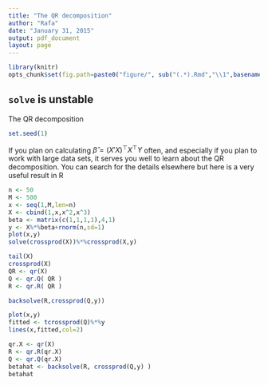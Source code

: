 ```yaml
---
title: "The QR decomposition"
author: "Rafa"
date: "January 31, 2015"
output: pdf_document
layout: page
---
```


```r
library(knitr)
opts_chunk$set(fig.path=paste0("figure/", sub("(.*).Rmd","\\1",basename(knitr:::knit_concord$get('infile'))), "-"))
```

## `solve` is unstable

The QR decomposition


```r
set.seed(1)
```

If you plan on calculating $\hat{\beta}=(X'X)^\top X^\top Y$ often, and especially if you plan to work with large data sets, it serves you well to learn about the QR decomposition. You can search for the details elsewhere but here is a very useful result in R


```r
n <- 50
M <- 500
x <- seq(1,M,len=n)
X <- cbind(1,x,x^2,x^3)
beta <- matrix(c(1,1,1,1),4,1)
y <- X%*%beta+rnorm(n,sd=1)
plot(x,y)
solve(crossprod(X))%*%crossprod(X,y)

tail(X)
crossprod(X)
QR <- qr(X)
Q <- qr.Q( QR )
R <- qr.R( QR )

backsolve(R,crossprod(Q,y))

plot(x,y)
fitted <- tcrossprod(Q)%*%y
lines(x,fitted,col=2)

```


```r
qr.X <- qr(X)
R <- qr.R(qr.X)
Q <- qr.Q(qr.X)
betahat <- backsolve(R, crossprod(Q,y) )
betahat
```
















